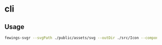# cli

## Usage

```bash
fewings-svgr --svgPath ./public/assets/svg --outDir ./src/Icon --componentName Icon
```
